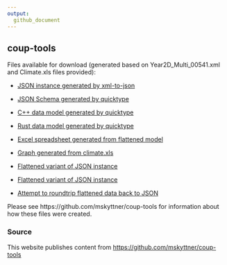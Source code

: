 ```yaml
---
output:
  github_document
---
```


## coup-tools

Files available for download (generated based on Year2D_Multi_00541.xml and Climate.xls files provided):

- [JSON instance generated by xml-to-json](Year2D_Multi_00541.json)
- [JSON Schema generated by quicktype](schema.json)
- [C++ data model generated by quicktype](coup.hpp)
- [Rust data model generated by quicktype](coup.rs)

- [Excel spreadsheet generated from flattened model](Year2D_Multi_00541.xlsx)
- [Graph generated from climate.xls](/climate/index.html)

- [Flattened variant of JSON instance](Year2D_Multi_00541.csv)
- [Flattened variant of JSON instance](Year2D_Multi_00541.parquet)
- [Attempt to roundtrip flattened data back to JSON](roundtrip.json)

Please see https://github.com/mskyttner/coup-tools for information about how these files were created.

### Source

This website publishes content from [https://github.com/mskyttner/coup-tools](https://github.com/mskyttner/coup-tools/docs)

